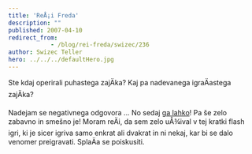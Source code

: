 ```yaml
---
title: 'ReÅ¡i Freda'
description: ""
published: 2007-04-10
redirect_from: 
            - /blog/rei-freda/swizec/236
author: Swizec Teller
hero: ../../../defaultHero.jpg
---
```

Ste kdaj operirali puhastega zajÄka? Kaj pa nadevanega igraÄastega zajÄka?

Nadejam se negativnega odgovora ... No sedaj [ga lahko](http://www.10mg.nl/)! Pa še zelo zabavno in smešno je! Moram reÄi, da sem zelo uÅ¾ival v tej kratki flash igri, ki je sicer igriva samo enkrat ali dvakrat in ni nekaj, kar bi se dalo venomer preigravati. SplaÄa se poiskusiti.